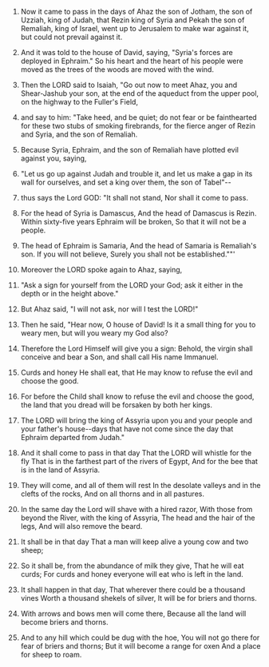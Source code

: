
1. Now it came to pass in the days of Ahaz the son of Jotham, the son of Uzziah, king of Judah, that Rezin king of Syria and Pekah the son of Remaliah, king of Israel, went up to Jerusalem to make war against it, but could not prevail against it.

2. And it was told to the house of David, saying, "Syria's forces are deployed in Ephraim." So his heart and the heart of his people were moved as the trees of the woods are moved with the wind.

3. Then the LORD said to Isaiah, "Go out now to meet Ahaz, you and Shear-Jashub your son, at the end of the aqueduct from the upper pool, on the highway to the Fuller's Field,

4. and say to him: "Take heed, and be quiet; do not fear or be fainthearted for these two stubs of smoking firebrands, for the fierce anger of Rezin and Syria, and the son of Remaliah.

5. Because Syria, Ephraim, and the son of Remaliah have plotted evil against you, saying,

6. "Let us go up against Judah and trouble it, and let us make a gap in its wall for ourselves, and set a king over them, the son of Tabel"--

7. thus says the Lord GOD: "It shall not stand, Nor shall it come to pass.

8. For the head of Syria is Damascus, And the head of Damascus is Rezin. Within sixty-five years Ephraim will be broken, So that it will not be a people.

9. The head of Ephraim is Samaria, And the head of Samaria is Remaliah's son. If you will not believe, Surely you shall not be established.""'

10. Moreover the LORD spoke again to Ahaz, saying,

11. "Ask a sign for yourself from the LORD your God; ask it either in the depth or in the height above."

12. But Ahaz said, "I will not ask, nor will I test the LORD!"

13. Then he said, "Hear now, O house of David! Is it a small thing for you to weary men, but will you weary my God also?

14. Therefore the Lord Himself will give you a sign: Behold, the virgin shall conceive and bear a Son, and shall call His name Immanuel.

15. Curds and honey He shall eat, that He may know to refuse the evil and choose the good.

16. For before the Child shall know to refuse the evil and choose the good, the land that you dread will be forsaken by both her kings.

17. The LORD will bring the king of Assyria upon you and your people and your father's house--days that have not come since the day that Ephraim departed from Judah."

18. And it shall come to pass in that day That the LORD will whistle for the fly That is in the farthest part of the rivers of Egypt, And for the bee that is in the land of Assyria.

19. They will come, and all of them will rest In the desolate valleys and in the clefts of the rocks, And on all thorns and in all pastures.

20. In the same day the Lord will shave with a hired razor, With those from beyond the River, with the king of Assyria, The head and the hair of the legs, And will also remove the beard.

21. It shall be in that day That a man will keep alive a young cow and two sheep;

22. So it shall be, from the abundance of milk they give, That he will eat curds; For curds and honey everyone will eat who is left in the land.

23. It shall happen in that day, That wherever there could be a thousand vines Worth a thousand shekels of silver, It will be for briers and thorns.

24. With arrows and bows men will come there, Because all the land will become briers and thorns.

25. And to any hill which could be dug with the hoe, You will not go there for fear of briers and thorns; But it will become a range for oxen And a place for sheep to roam.


